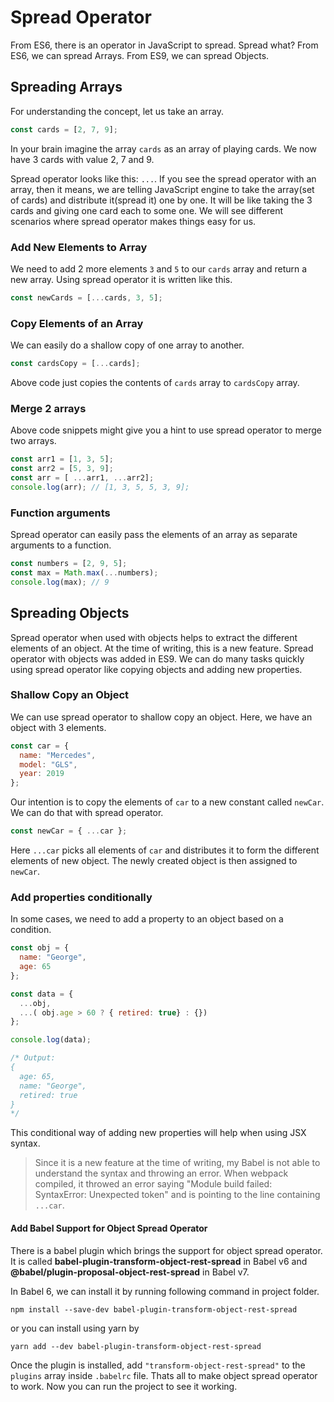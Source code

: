 

<Layout>
<SEO title="Spread Operator in JavaScript" />
<JSLayout>

# Spread Operator

From ES6, there is an operator in JavaScript to spread. Spread what? From ES6, we can spread Arrays. From ES9, we can spread Objects.

## Spreading Arrays

For understanding the concept, let us take an array.

```javascript
const cards = [2, 7, 9];
```

In your brain imagine the array `cards` as an array of playing cards. We now have 3 cards with value 2, 7 and 9.

Spread operator looks like this: `...`. If you see the spread operator with an array, then it means, we are telling JavaScript engine to take the array(set of cards) and distribute it(spread it) one by one. It will be like taking the 3 cards and giving one card each to some one. We will see different scenarios where spread operator makes things easy for us.

### Add New Elements to Array

We need to add 2 more elements `3` and `5` to our `cards` array and return a new array. Using spread operator it is written like this.

```javascript
const newCards = [...cards, 3, 5];
```

### Copy Elements of an Array

We can easily do a shallow copy of one array to another.

```javascript
const cardsCopy = [...cards];
```

Above code just copies the contents of `cards` array to `cardsCopy` array.

### Merge 2 arrays

Above code snippets might give you a hint to use spread operator to merge two arrays.

```javascript
const arr1 = [1, 3, 5];
const arr2 = [5, 3, 9];
const arr = [ ...arr1, ...arr2];
console.log(arr); // [1, 3, 5, 5, 3, 9];
```

### Function arguments

Spread operator can easily pass the elements of an array as separate arguments to a function.

```javascript
const numbers = [2, 9, 5];
const max = Math.max(...numbers);
console.log(max); // 9
```



## Spreading Objects

Spread operator when used with objects helps to extract the different elements of an object. At the time of writing, this is a new feature. Spread operator with objects was added in ES9. We can do many tasks quickly using spread operator like copying objects and adding new properties.

### Shallow Copy an Object

We can use spread operator to shallow copy an object. Here, we have an object with 3 elements.

```javascript
const car = {
  name: "Mercedes",
  model: "GLS",
  year: 2019
};
```

Our intention is to copy the elements of `car` to a new constant called `newCar`. We can do that with spread operator.

```javascript
const newCar = { ...car };
```

Here `...car` picks all elements of `car` and distributes it to form the different elements of new object. The newly created object is then assigned to `newCar`.

### Add properties conditionally

In some cases, we need to add a property to an object based on a condition.

```javascript
const obj = {
  name: "George",
  age: 65
};

const data = {
  ...obj,
  ...( obj.age > 60 ? { retired: true} : {})
};

console.log(data);

/* Output:
{
  age: 65,
  name: "George",
  retired: true
}
*/
```

This conditional way of adding new properties will help when using JSX syntax.

> Since it is a new feature at the time of writing, my Babel is not able to understand the syntax and throwing an error. When webpack compiled, it throwed an error saying "Module build failed: SyntaxError: Unexpected token" and is pointing to the line containing `...car`.

#### Add Babel Support for Object Spread Operator

There is a babel plugin which brings the support for object spread operator. It is called **babel-plugin-transform-object-rest-spread** in Babel v6 and **@babel/plugin-proposal-object-rest-spread** in Babel v7.

In Babel 6, we can install it by running following command in project folder.

```
npm install --save-dev babel-plugin-transform-object-rest-spread
```

or you can install using yarn by

```
yarn add --dev babel-plugin-transform-object-rest-spread
```

Once the plugin is installed, add `"transform-object-rest-spread"` to the `plugins` array inside `.babelrc` file. Thats all to make object spread operator to work. Now you can run the project to see it working.

</JSLayout>
</Layout>
